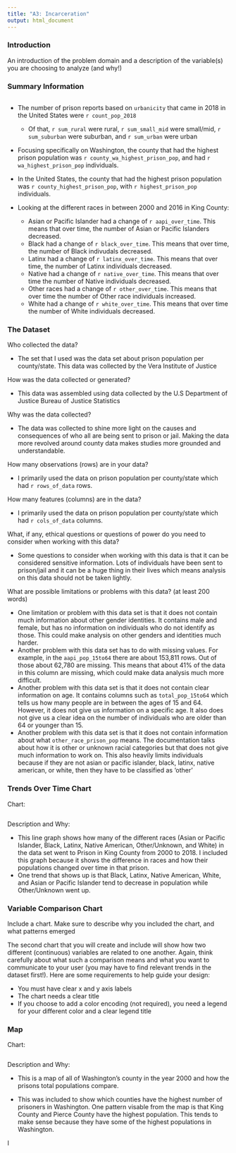 ```yaml
---
title: "A3: Incarceration"
output: html_document
---
```


### Introduction

An introduction of the problem domain and a description of the variable(s) you are choosing to analyze (and why!)

### Summary Information
```r

```



- The number of prison reports based on `urbanicity` that came in 2018 in the United States were `r count_pop_2018`
  - Of that, `r sum_rural` were rural, `r sum_small_mid` were small/mid, `r sum_suburban` were suburban, and `r sum_urban` were urban 

- Focusing specifically on Washington, the county that had the highest prison population was `r county_wa_highest_prison_pop`, and had `r wa_highest_prison_pop` individuals. 

- In the United States, the county that had the highest prison population was `r county_highest_prison_pop`, with `r highest_prison_pop` individuals. 

- Looking at the different races in between 2000 and 2016 in King County:
  - Asian or Pacific Islander had a change of `r aapi_over_time`. This means that over time, the number of Asian or Pacific Islanders decreased. 
  - Black had a change of `r black_over_time`. This means that over time, the number of Black indivudals decreased. 
  - Latinx had a change of `r latinx_over_time`. This means that over time, the number of Latinx individuals decreased. 
  - Native had a change of `r native_over_time`. This means that over time the number of Native individuals decreased. 
  - Other races had a change of `r other_over_time`. This means that over time the number of Other race individuals increased. 
  - White had a change of `r white_over_time`. This means that over time the number of White individuals decreased. 
  


### The Dataset

Who collected the data?  

- The set that I used was the data set about prison population per county/state. This data was collected by the Vera Institute of Justice 

How was the data collected or generated?  

- This data was assembled using data collected by the U.S Department of Justice Bureau of Justice Statistics

Why was the data collected?  

- The data was collected to shine more light on the causes and consequences of who all are being sent to prison or jail. Making the data more revolved around county data makes studies more grounded and understandable.


How many observations (rows) are in your data?

- I primarily used the data on prison population per county/state which had `r rows_of_data` rows.  

How many features (columns) are in the data?  

- I primarily used the data on prison population per county/state which had `r cols_of_data` columns. 

What, if any, ethical questions or questions of power do you need to consider when working with this data?

- Some questions to consider when working with this data is that it can be considered sensitive information. Lots of individuals have been sent to prison/jail and it can be a huge thing in their lives which means analysis on this data should not be taken lightly.  

What are possible limitations or problems with this data?   (at least 200 words)

- One limitation or problem with this data set is that it does not contain much information about other gender identities. It contains male and female, but has no information on individuals who do not identify as those. This could make analysis on other genders and identities much harder. 
- Another problem with this data set has to do with missing values. For example, in the `aapi_pop_15to64` there are about 153,811 rows. Out of those about 62,780 are missing. This means that about 41% of the data in this column are missing, which could make data analysis much more difficult. 
- Another problem with this data set is that it does not contain clear information on age. It contains columns such as `total_pop_15to64` which tells us how many people are in between the ages of 15 and 64. However, it does not give us information on a specific age. It also does not give us a clear idea on the number of individuals who are older than 64 or younger than 15.
- Another problem with this data set is that it does not contain information about what `other_race_prison_pop` means. The documentation talks about how it is other or unknown racial categories but that does not give much information to work on. This also heavily limits individuals because if they are not asian or pacific islander, black, latinx, native american, or white, then they have to be classified as 'other'


### Trends Over Time Chart

Chart: 

```r
```

Description and Why: 

- This line graph shows how many of the different races (Asian or Pacific Islander, Black, Latinx, Native American, Other/Unknown, and White) in the data set went to Prison in King County from 2000 to 2018. I included this graph because it shows the difference in races and how their populations changed over time in that prison.
- One trend that shows up is that Black, Latinx, Native American, White, and Asian or Pacific Islander tend to decrease in population while Other/Unknown went up. 



### Variable Comparison Chart

Include a chart. Make sure to describe why you included the chart, and what patterns emerged

The second chart that you will create and include will show how two different (continuous) variables are related to one another. Again, think carefully about what such a comparison means and what you want to communicate to your user (you may have to find relevant trends in the dataset first!). Here are some requirements to help guide your design:

- You must have clear x and y axis labels
- The chart needs a clear title 
- If you choose to add a color encoding (not required), you need a legend for your different color and a clear legend title

### Map

Chart:

```r
```

Description and Why: 

- This is a map of all of Washington's county in the year 2000 and how the prisons total populations compare.

- This was included to show which counties have the highest number of prisoners in Washington. One pattern visable from the map is that King County and Pierce County have the highest population. This tends to make sense because they have some of the highest populations in Washington. 

I

